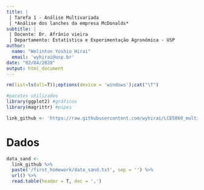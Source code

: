 ```yaml
---
title: |
 | Tarefa 1 - Análise Multivariada
 | *Análise dos lanches da empresa McDonalds*
subtitle: | 
 | Docente: Dr. Afrânio vieira
 | Departamento: Estatística e Experimentação Agronômica - USP
author: 
  name: "Welinton Yoshio Hirai"
  email: 'wyhirai@usp.br'
date: "02/04/2020"
output: html_document
---
```


```r
rm(list=ls(all=T));options(device = 'windows');cat("\f")

#pacotes utilizados
library(ggplot2) #gráficos
library(magrittr) #pipes

link_github <- 'https://raw.githubusercontent.com/wyhirai/LCE5860_multivariate-analysis/master'
```

# Dados 
```r

data_sand <- 
  link_github %>% 
  paste('/first_homework/data_sand.txt', sep = '') %>% 
  url() %>% 
  read.table(header = T, dec = ',')
  
  
```


